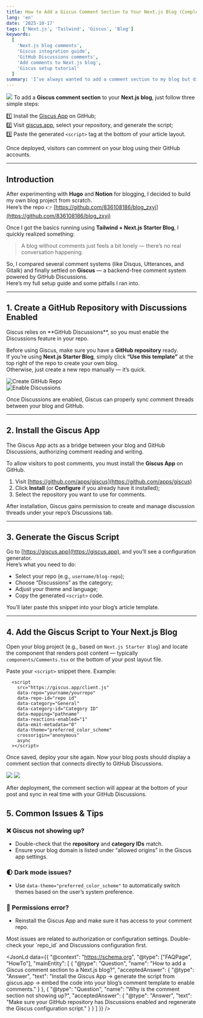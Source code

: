 ```yaml
---
title: How to Add a Giscus Comment Section to Your Next.js Blog (Complete Guide)
lang: 'en'
date: '2025-10-17'
tags: ['Next.js', 'Tailwind', 'Giscus', 'Blog']
keywords:
  [
    'Next.js blog comments',
    'Giscus integration guide',
    'GitHub Discussions comments',
    'Add comments to Next.js blog',
    'Giscus setup tutorial'
  ]
summary: 'I’ve always wanted to add a comment section to my blog but didn’t want a complicated system. Then I discovered Giscus — a lightweight, GitHub-powered comment solution that’s easy to integrate and looks great. Here’s a complete step-by-step guide on how I added Giscus to my Next.js blog.'
---
```



![](/blog/how-to-enable-comments-in-your-blog/cover_en.png)
<Callout type="info" title="💡 Quick Answer (TL;DR)">
To add a **Giscus comment section** to your **Next.js blog**, just follow three simple steps:

1️⃣ Install the <a href="https://github.com/apps/giscus" target="_blank" rel="noreferrer">Giscus App</a> on GitHub;  
2️⃣ Visit <a href="https://giscus.app" target="_blank" rel="noreferrer">giscus.app</a>, select your repository, and generate the script;  
3️⃣ Paste the generated `<script>` tag at the bottom of your article layout.  

Once deployed, visitors can comment on your blog using their GitHub accounts.
</Callout>

---

## Introduction

After experimenting with **Hugo** and **Notion** for blogging, I decided to build my own blog project from scratch.  
Here’s the repo 👉 [https://github.com/836108186/blog_zxyj](https://github.com/836108186/blog_zxyj)

Once I got the basics running using **Tailwind + Next.js Starter Blog**, I quickly realized something:

> A blog without comments just feels a bit lonely — there’s no real conversation happening.

So, I compared several comment systems (like Disqus, Utterances, and Gitalk) and finally settled on **Giscus** — a backend-free comment system powered by GitHub Discussions.  
Here’s my full setup guide and some pitfalls I ran into.

---

## 1. Create a GitHub Repository with Discussions Enabled

<Callout type="note" title="Quick Tip">
Giscus relies on **GitHub Discussions**, so you must enable the Discussions feature in your repo.
</Callout>

Before using Giscus, make sure you have a **GitHub repository** ready.  
If you’re using **Next.js Starter Blog**, simply click **“Use this template”** at the top right of the repo to create your own blog.  
Otherwise, just create a new repo manually — it’s quick.

![Create GitHub Repo](/blog/how-to-enable-comments-in-your-blog/20251011151839.png "Create GitHub Repo")  
![Enable Discussions](/blog/how-to-enable-comments-in-your-blog/20251011151804.png "Enable Discussions")

<Callout type="success" title="Summary">
Once Discussions are enabled, Giscus can properly sync comment threads between your blog and GitHub.
</Callout>

---

## 2. Install the Giscus App

<Callout type="note" title="Quick Tip">
The Giscus App acts as a bridge between your blog and GitHub Discussions, authorizing comment reading and writing.
</Callout>

To allow visitors to post comments, you must install the **Giscus App** on GitHub.

1. Visit [https://github.com/apps/giscus](https://github.com/apps/giscus)  
2. Click **Install** (or **Configure** if you already have it installed);  
3. Select the repository you want to use for comments.  

After installation, Giscus gains permission to create and manage discussion threads under your repo’s Discussions tab.

---

## 3. Generate the Giscus Script

Go to [https://giscus.app](https://giscus.app), and you’ll see a configuration generator.  
Here’s what you need to do:

- Select your repo (e.g., `username/blog-repo`);  
- Choose “Discussions” as the category;  
- Adjust your theme and language;  
- Copy the generated `<script>` code.

You’ll later paste this snippet into your blog’s article template.

---

## 4. Add the Giscus Script to Your Next.js Blog

Open your blog project (e.g., based on `Next.js Starter Blog`) and locate the component that renders post content — typically `components/Comments.tsx` or the bottom of your post layout file.

Paste your `<script>` snippet there. Example:

```tsx
  <script
    src="https://giscus.app/client.js"
    data-repo="yourname/yourrepo"
    data-repo-id="repo id"
    data-category="General"
    data-category-id="Category ID"
    data-mapping="pathname"
    data-reactions-enabled="1"
    data-emit-metadata="0"
    data-theme="preferred_color_scheme"
    crossorigin="anonymous"
    async
  ></script>
```
Once saved, deploy your site again.
Now your blog posts should display a comment section that connects directly to GitHub Discussions.

![](/blog/how-to-enable-comments-in-your-blog/20251011153346.png)
![](/blog/how-to-enable-comments-in-your-blog/20251011152439.png)

<Callout type="success" title="Summary">
After deployment, the comment section will appear at the bottom of your post  
and sync in real time with your GitHub Discussions.
</Callout>

## 5. Common Issues & Tips

### ❌ Giscus not showing up?
- Double-check that the **repository** and **category IDs** match.  
- Ensure your blog domain is listed under “allowed origins” in the Giscus app settings.  

### 🌓 Dark mode issues?
- Use `data-theme="preferred_color_scheme"` to automatically switch themes based on the user’s system preference.

### 🔐 Permissions error?
- Reinstall the Giscus App and make sure it has access to your comment repo.
<Callout type="note" title="TIPS">
Most issues are related to authorization or configuration settings.  
Double-check your `repo_id` and Discussions configuration first.
</Callout>

<JsonLd
  data={{
    "@context": "https://schema.org",
    "@type": ["FAQPage", "HowTo"],
    "mainEntity": [
      {
        "@type": "Question",
        "name": "How to add a Giscus comment section to a Next.js blog?",
        "acceptedAnswer": {
          "@type": "Answer",
          "text": "Install the Giscus App → generate the script from giscus.app → embed the code into your blog’s comment template to enable comments."
        }
      },
      {
        "@type": "Question",
        "name": "Why is the comment section not showing up?",
        "acceptedAnswer": {
          "@type": "Answer",
          "text": "Make sure your GitHub repository has Discussions enabled and regenerate the Giscus configuration script."
        }
      }
    ]
  }}
/>
